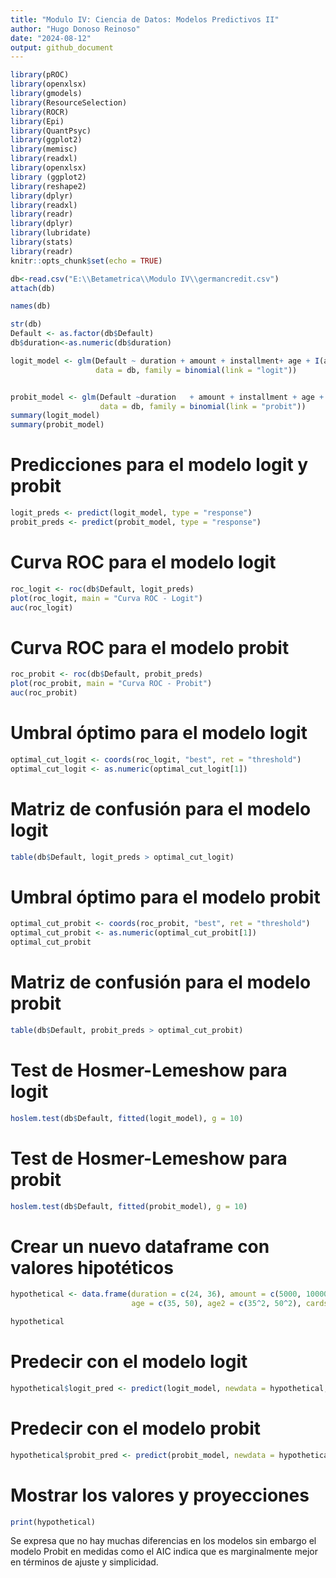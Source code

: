 ---
title: "Modulo IV: Ciencia de Datos: Modelos Predictivos II"
author: "Hugo Donoso Reinoso"
date: "2024-08-12"
output: github_document
---

```{r setup, include=FALSE}

library(pROC)
library(openxlsx)
library(gmodels)
library(ResourceSelection)
library(ROCR)
library(Epi)
library(QuantPsyc)
library(ggplot2)
library(memisc)
library(readxl)
library(openxlsx)
library (ggplot2)
library(reshape2)
library(dplyr)
library(readxl)
library(readr)
library(dplyr)
library(lubridate)
library(stats)
library(readr)
knitr::opts_chunk$set(echo = TRUE)
```



```{r}

db<-read.csv("E:\\Betametrica\\Modulo IV\\germancredit.csv")
attach(db)

names(db)

str(db)
Default <- as.factor(db$Default)
db$duration<-as.numeric(db$duration)

logit_model <- glm(Default ~ duration + amount + installment+ age + I(age^2) + cards,
                   data = db, family = binomial(link = "logit"))


probit_model <- glm(Default ~duration   + amount + installment + age + I(age^2) + cards,
                    data = db, family = binomial(link = "probit"))
summary(logit_model)
summary(probit_model)
```


# Predicciones para el modelo logit y probit
```{r}
logit_preds <- predict(logit_model, type = "response")
probit_preds <- predict(probit_model, type = "response")
```

# Curva ROC para el modelo logit
```{r}
roc_logit <- roc(db$Default, logit_preds)
plot(roc_logit, main = "Curva ROC - Logit")
auc(roc_logit)
```


# Curva ROC para el modelo probit

```{r}
roc_probit <- roc(db$Default, probit_preds)
plot(roc_probit, main = "Curva ROC - Probit")
auc(roc_probit)

```



# Umbral óptimo para el modelo logit

```{r}
optimal_cut_logit <- coords(roc_logit, "best", ret = "threshold")
optimal_cut_logit <- as.numeric(optimal_cut_logit[1])

```


# Matriz de confusión para el modelo logit

```{r}
table(db$Default, logit_preds > optimal_cut_logit)

```


# Umbral óptimo para el modelo probit
```{r}
optimal_cut_probit <- coords(roc_probit, "best", ret = "threshold")
optimal_cut_probit <- as.numeric(optimal_cut_probit[1])
optimal_cut_probit
```



# Matriz de confusión para el modelo probit

```{r}
table(db$Default, probit_preds > optimal_cut_probit)

```


# Test de Hosmer-Lemeshow para logit
```{r}
hoslem.test(db$Default, fitted(logit_model), g = 10)

```



# Test de Hosmer-Lemeshow para probit
```{r}
hoslem.test(db$Default, fitted(probit_model), g = 10)


```



# Crear un nuevo dataframe con valores hipotéticos
```{r}
hypothetical <- data.frame(duration = c(24, 36), amount = c(5000, 10000), installment = c(2,3), 
                           age = c(35, 50), age2 = c(35^2, 50^2), cards = c(2, 3))

hypothetical
```



# Predecir con el modelo logit

```{r}
hypothetical$logit_pred <- predict(logit_model, newdata = hypothetical, type = "response")
```



# Predecir con el modelo probit
```{r}
hypothetical$probit_pred <- predict(probit_model, newdata = hypothetical, type = "response")
```



# Mostrar los valores y proyecciones
```{r}
print(hypothetical)
```

Se expresa que no hay muchas diferencias en los modelos sin embargo el modelo Probit en medidas como el AIC indica que es marginalmente mejor en términos de ajuste y simplicidad.